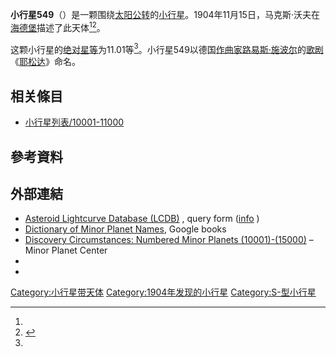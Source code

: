{{Infobox planet
 | minorplanet     = yes
 | name            = 549 Jessonda
 | background      = #D6D6D6
 | image = 
 | image_size      = 
 | caption         =
 | discovery_ref   =  <ref name="MPC-object" />
 | discoverer      = [[马克斯·沃夫|马克斯·沃夫]]
 | discovery_site  = [[海德堡|海德堡]]
 | discovered      = 1904年11月15日
 | mpc_name        = 549 Jessonda
 | alt_names       = 549 Jessonda
 | pronounced      = 
 | named_after     = <ref name="MPC-object" />
 | mp_category     = [[主帶小行星|主帶小行星]] <ref name="MPC-object" /><ref name="jpldata" />
 | orbit_ref       = <ref name="a">[http://ssd.jpl.nasa.gov/sbdb.cgi?sstr=549 549] {{Wayback|url=http://ssd.jpl.nasa.gov/sbdb.cgi?sstr=549 |date=20140830193233 }}，小行星數據庫瀏覽器（JPL Small-Body Database Browser）－[[美国国家航空航天局|美国国家航空航天局]]喷气推进实验室</ref>
 | epoch           = 2018-03-23.0（[[儒略日|JD]] 2458200.5）
 | uncertainty     = 0
 | observation_arc = 
 | aphelion = {{convert|3.377|AU|km|3|abbr=on|lk=out}}
 | perihelion      = {{convert|1.9900169|AU|km|3|abbr=on}}
 | semimajor       = 2.6833290
 | eccentricity    = 0.2583776
 | period          = 4.4[[儒略年|yr]]
 | mean_anomaly    = 264.01442[[度|°]]
 | mean_motion     = {{Deg2DMS|0.22422960|sup=ms}} / day
 | inclination     = 3.96050
 | asc_node        = 291.41465°
 | arg_peri        = 158.09545
 | mean_diameter   = 
 | rotation        = 
 | albedo          =
 | spectral_type   =
 | abs_magnitude   = 11.01<ref name="jpldata" />
}}
'''小行星549'''（{{lang-en|549 Jessonda}}）是一颗围绕[[太阳|太阳]][[公转|公转]]的[[小行星|小行星]]。1904年11月15日，马克斯·沃夫在[[海德堡|海德堡]]描述了此天体<ref name="a" /><ref>{{cite news|title=小行星列表|url=http://cfa-www.harvard.edu/iau/lists/NumberedMPs.txt|accessdate=2018-10-19|newspaper=哈佛大学|archive-date=2008-05-17|archive-url=https://web.archive.org/web/20080517010638/http://cfa-www.harvard.edu/iau/lists/NumberedMPs.txt|dead-url=no}}</ref>。

这颗小行星的[[绝对星等|绝对星等]]为11.01等<ref name="a" />。小行星549以德国[[作曲家|作曲家]][[路易斯·施波尔|路易斯·施波尔]]的[[歌剧|歌剧]]《[[耶松达|耶松达]]》命名。

== 相关條目 ==
*[[小行星列表/10001-11000|小行星列表/10001-11000]]

== 參考資料 ==
{{reflist|refs=

<ref name="jpldata">{{cite web
 |type         = 2018-01-26 last obs.
 |title        = JPL Small-Body Database Browser:549 Jessonda-549 Jessonda
 |url          = https://ssd.jpl.nasa.gov/sbdb.cgi?sstr=549
 |publisher    = [[Jet_Propulsion_Laboratory|Jet Propulsion Laboratory]]
 |accessdate   = 28 March 2018
 |archive-date = 2020-08-03
 |archive-url  = https://web.archive.org/web/20200803123219/https://ssd.jpl.nasa.gov/sbdb.cgi?sstr=549
 |dead-url     = no
}}</ref>

<ref name="MPC-object">{{cite web
  |title      = 549 Jessonda
  |work      = Minor Planet Center
  |url      = https://www.minorplanetcenter.net/db_search/show_object?object_id=549
  |accessdate      = 28 March 2018
  |archive-date      = 2016-03-04
  |archive-url      = https://web.archive.org/web/20160304104658/http://minorplanetcenter.net/db_search/show_object?object_id=549
  |dead-url      = no
  }}</ref>

}}

==  外部連結 ==
* [http://www.minorplanet.info/PHP/lcdbsummaryquery.php Asteroid Lightcurve Database (LCDB)] {{Wayback|url=http://www.minorplanet.info/PHP/lcdbsummaryquery.php |date=20171210173955 }}, query form ([http://www.minorplanet.info/lightcurvedatabase.html info] {{Wayback|url=http://www.minorplanet.info/lightcurvedatabase.html |date=20171216050541 }})
* [https://books.google.com/books?id=aeAg1X7afOoC&pg Dictionary of Minor Planet Names], Google books
* [http://www.minorplanetcenter.net/iau/lists/NumberedMPs010001.html Discovery Circumstances: Numbered Minor Planets (10001)-(15000)] {{Wayback|url=http://www.minorplanetcenter.net/iau/lists/NumberedMPs010001.html |date=20180612162317 }} – Minor Planet Center
* {{AstDys|549}}
* {{JPL small body}}

{{Minor Planet Number|[[小行星548|小行星548]]|[[小行星550|小行星550]]}}
{{小天体}}

[[Category:小行星带天体|Category:小行星带天体]]
[[Category:1904年发现的小行星|Category:1904年发现的小行星]]
[[Category:S-型小行星|Category:S-型小行星]]